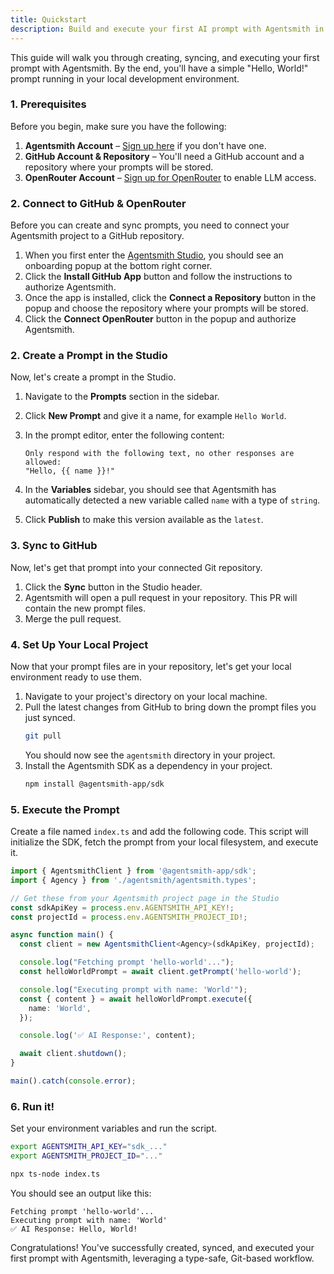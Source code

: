 ```yaml
---
title: Quickstart
description: Build and execute your first AI prompt with Agentsmith in 5 minutes.
---
```



This guide will walk you through creating, syncing, and executing your first prompt with Agentsmith. By the end, you'll have a simple "Hello, World!" prompt running in your local development environment.

### 1. Prerequisites

Before you begin, make sure you have the following:

1. **Agentsmith Account** – [Sign up here](https://agentsmith.dev/sign-up) if you don't have one.
2. **GitHub Account & Repository** – You'll need a GitHub account and a repository where your prompts will be stored.
3. **OpenRouter Account** – [Sign up for OpenRouter](https://openrouter.ai/) to enable LLM access.

### 2. Connect to GitHub & OpenRouter

Before you can create and sync prompts, you need to connect your Agentsmith project to a GitHub repository.

1.  When you first enter the [Agentsmith Studio](https://agentsmith.dev/studio), you should see an onboarding popup at the bottom right corner.
2.  Click the **Install GitHub App** button and follow the instructions to authorize Agentsmith.
3.  Once the app is installed, click the **Connect a Repository** button in the popup and choose the repository where your prompts will be stored.
4.  Click the **Connect OpenRouter** button in the popup and authorize Agentsmith.

### 2. Create a Prompt in the Studio

Now, let's create a prompt in the Studio.

1.  Navigate to the **Prompts** section in the sidebar.
2.  Click **New Prompt** and give it a name, for example `Hello World`.
3.  In the prompt editor, enter the following content:

    ```jinja
    Only respond with the following text, no other responses are allowed:
    "Hello, {{ name }}!"
    ```

4.  In the **Variables** sidebar, you should see that Agentsmith has automatically detected a new variable called `name` with a type of `string`.
5.  Click **Publish** to make this version available as the `latest`.

### 3. Sync to GitHub

Now, let's get that prompt into your connected Git repository.

1.  Click the <RefreshCcw className="w-4 h-4 inline-block" /> **Sync** button in the Studio header.
2.  Agentsmith will open a pull request in your repository. This PR will contain the new prompt files.
3.  Merge the pull request.

### 4. Set Up Your Local Project

Now that your prompt files are in your repository, let's get your local environment ready to use them.

1.  Navigate to your project's directory on your local machine.
2.  Pull the latest changes from GitHub to bring down the prompt files you just synced.
    ```bash
    git pull
    ```
    You should now see the `agentsmith` directory in your project.
3.  Install the Agentsmith SDK as a dependency in your project.
    ```bash
    npm install @agentsmith-app/sdk
    ```

### 5. Execute the Prompt

Create a file named `index.ts` and add the following code. This script will initialize the SDK, fetch the prompt from your local filesystem, and execute it.

```ts
import { AgentsmithClient } from '@agentsmith-app/sdk';
import { Agency } from './agentsmith/agentsmith.types';

// Get these from your Agentsmith project page in the Studio
const sdkApiKey = process.env.AGENTSMITH_API_KEY!;
const projectId = process.env.AGENTSMITH_PROJECT_ID!;

async function main() {
  const client = new AgentsmithClient<Agency>(sdkApiKey, projectId);

  console.log("Fetching prompt 'hello-world'...");
  const helloWorldPrompt = await client.getPrompt('hello-world');

  console.log("Executing prompt with name: 'World'");
  const { content } = await helloWorldPrompt.execute({
    name: 'World',
  });

  console.log('✅ AI Response:', content);

  await client.shutdown();
}

main().catch(console.error);
```

### 6. Run it!

Set your environment variables and run the script.

```bash
export AGENTSMITH_API_KEY="sdk_..."
export AGENTSMITH_PROJECT_ID="..."

npx ts-node index.ts
```

You should see an output like this:

```
Fetching prompt 'hello-world'...
Executing prompt with name: 'World'
✅ AI Response: Hello, World!
```

Congratulations! You've successfully created, synced, and executed your first prompt with Agentsmith, leveraging a type-safe, Git-based workflow.
